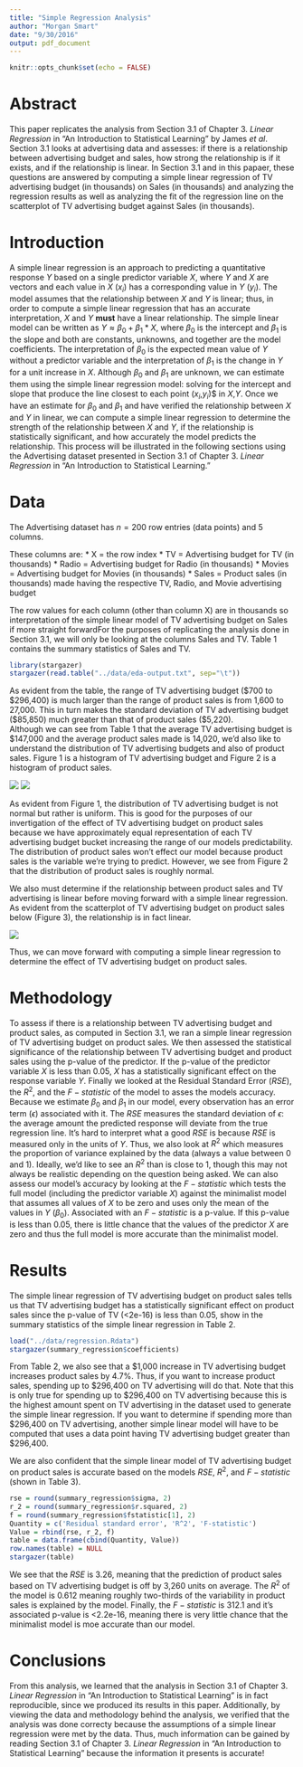 ```yaml
---
title: "Simple Regression Analysis"
author: "Morgan Smart"
date: "9/30/2016"
output: pdf_document
---
```


```r
knitr::opts_chunk$set(echo = FALSE)
```

# Abstract
This paper replicates the analysis from Section 3.1 of Chapter 3. *Linear Regression* in "An Introduction to Statistical Learning" by James *et al*. Section 3.1 looks at advertising data and assesses: if there is a relationship between advertising budget and sales, how strong the relationship is if it exists, and if the relationship is linear. In Section 3.1 and in this papaer, these questions are answered by computing a simple linear regression of TV advertising budget (in thousands) on Sales (in thousands) and analyzing the regression results as well as analyzing the fit of the regression line on the scatterplot of TV advertising budget against Sales (in thousands).

# Introduction
A simple linear regression is an approach to predicting a quantitative response $Y$ based on a single predictor variable $X$, where $Y$ and $X$ are vectors and each value in $X$ ($x_i$) has a corresponding value in $Y$ ($y_i$). The model assumes that the relationship between $X$ and $Y$ is linear; thus, in order to compute a simple linear regression that has an accurate interpretation, $X$ and $Y$ **must** have a linear relationship. The simple linear model can be written as $Y \approx \beta_0 + \beta_1*X$, where $\beta_0$ is the intercept and $\beta_1$ is the slope and both are constants, unknowns, and together are the model coefficients. The interpretation of $\beta_0$ is the expected mean value of $Y$ without a predictor variable and the interpretation of $\beta_1$ is the change in $Y$ for a unit increase in $X$. Although $\beta_0$ and $\beta_1$ are unknown, we can estimate them using the simple linear regression model: solving for the intercept and slope that produce the line closest to each point ($x_i$,$y_i$)$ in $X$,$Y$. Once we have an estimate for $\beta_0$ and $\beta_1$ and have verified the relationship between $X$ and $Y$ in linear, we can compute a simple linear regression to determine the strength of the relationship between $X$ and $Y$, if the relationship is statistically significant, and how accurately the model predicts the relationship. This process will be illustrated in the following sections using the Advertising dataset presented in Section 3.1 of Chapter 3. *Linear Regression* in "An Introduction to Statistical Learning."

# Data
The Advertising dataset has $n = 200$ row entries (data points) and 5 columns. 

These columns are:
 * X = the row index
 * TV = Advertising budget for TV (in thousands)
 * Radio = Advertising budget for Radio (in thousands)
 * Movies = Advertising budget for Movies (in thousands)
 * Sales = Product sales (in thousands) made having the respective TV, Radio, and Movie advertising budget

The row values for each column (other than column X) are in thousands so interpretation of the simple linear model of TV advertising budget on Sales if more straight forwardFor the purposes of replicating the analysis done in Section 3.1, we will only be looking at the columns Sales and TV. Table 1 contains the summary statistics of Sales and TV.
```r
library(stargazer)
stargazer(read.table("../data/eda-output.txt", sep="\t"))
```
As evident from the table, the range of TV advertising budget ($700 to $296,400) is much larger than the range of product sales is from 1,600 to 27,000. This in turn makes the standard deviation of TV advertising budget ($85,850) much greater than that of product sales ($5,220).  
Although we can see from Table 1 that the average TV advertising budget is $147,000 and the average product sales made is 14,020, we'd also like to understand the distribution of TV advertising budgets and also of product sales. Figure 1 is a histogram of TV advertising budget and Figure 2 is a histogram of product sales.

![](../images/histogram-tv.png)
![](../images/histogram-sales.png)

As evident from Figure 1, the distribution of TV advertising budget is not normal but rather is uniform. This is good for the purposes of our invertigation of the effect of TV advertising budget on product sales because we have approximately equal representation of each TV advertising budget bucket increasing the range of our models predictability. The distribution of product sales won't effect our model because product sales is the variable we're trying to predict. However, we see from Figure 2 that the distribution of product sales is roughly normal.

We also must determine if the relationship between product sales and TV advertising is linear before moving forward with a simple linear regression. As evident from the scatterplot of TV advertising budget on product sales below (Figure 3), the relationship is in fact linear.

![](../images/scatterplot-tv-sales.png)

Thus, we can move forward with computing a simple linear regression to determine the effect of TV advertising budget on product sales.

# Methodology
To assess if there is a relationship between TV advertising budget and product sales, as computed in Section 3.1, we ran a simple linear regression of TV advertising budget on product sales. We then assessed the statistical significance of the relationship between TV advertising budget and product sales using the p-value of the predictor. If the p-value of the predictor variable $X$ is less than 0.05, $X$ has a statistically significant effect on the response variable $Y$. Finally we looked at the Residual Standard Error ($RSE$), the $R^2$, and the $F-statistic$ of the model to asses the models accuracy. Because we estimate $\beta_0$ and $\beta_1$ in our model, every observation has an error term ($\epsilon$) associated with it. The $RSE$ measures the standard deviation of $\epsilon$: the average amount the predicted response will deviate from the true regression line. It's hard to interpret what a good $RSE$ is because $RSE$ is measured only in the units of $Y$. Thus, we also look at $R^2$ which measures the proportion of variance explained by the data (always a value between 0 and 1). Ideally, we'd like to see an $R^2$ than is close to 1, though this may not always be realistic depending on the question being asked. We can also assess our model's accuracy by looking at the $F-statistic$ which tests the full model (including the predictor variable $X$) against the minimalist model that assumes all values of $X$ to be zero and uses only the mean of the values in $Y$ ($\beta_0$). Associated with an $F-statistic$ is a p-value. If this p-value is less than 0.05, there is little chance that the values of the predictor $X$ are zero and thus the full model is more accurate than the minimalist model.

# Results
The simple linear regression of TV advertising budget on product sales tells us that TV advertising budget has a statistically significant effect on product sales since the p-value of TV (<2e-16) is less than 0.05, show in the summary statistics of the simple linear regression in Table 2. 
```r
load("../data/regression.Rdata")
stargazer(summary_regression$coefficients)
```
From Table 2, we also see that a $1,000 increase in TV advertising budget increases product sales by 4.7%. Thus, if you want to increase product sales, spending up to $296,400 on TV advertising will do that. Note that this is only true for spending up to $296,400 on TV advertising because this is the highest amount spent on TV advertising in the dataset used to generate the simple linear regression. If you want to determine if spending more than $296,400 on TV advertising, another simple linear model will have to be computed that uses a data point having TV advertising budget greater than $296,400.

We are also confident that the simple linear model of TV advertising budget on product sales is accurate based on the models $RSE$, $R^2$, and $F-statistic$ (shown in Table 3).
```r
rse = round(summary_regression$sigma, 2)
r_2 = round(summary_regression$r.squared, 2)
f = round(summary_regression$fstatistic[1], 2)
Quantity = c('Residual standard error', 'R^2', 'F-statistic')
Value = rbind(rse, r_2, f)
table = data.frame(cbind(Quantity, Value))
row.names(table) = NULL
stargazer(table)
```
We see that the $RSE$ is 3.26, meaning that the prediction of product sales based on TV advertising budget is off by 3,260 units on average. The $R^2$ of the model is 0.612 meaning roughly two-thirds of the variability in product sales is explained by the model. Finally, the $F-statistic$ is 312.1 and it's associated p-value is <2.2e-16, meaning there is very little chance that the minimalist model is moe accurate than our model.

# Conclusions
From this analysis, we learned that the analysis in Section 3.1 of Chapter 3. *Linear Regression* in "An Introduction to Statistical Learning" is in fact reproducible, since we produced its results in this paper. Additionally, by viewing the data and methodology behind the analysis, we verified that the analysis was done correcty because the assumptions of a simple linear regression were met by the data. Thus, much information can be gained by reading Section 3.1 of Chapter 3. *Linear Regression* in "An Introduction to Statistical Learning" because the information it presents is accurate!